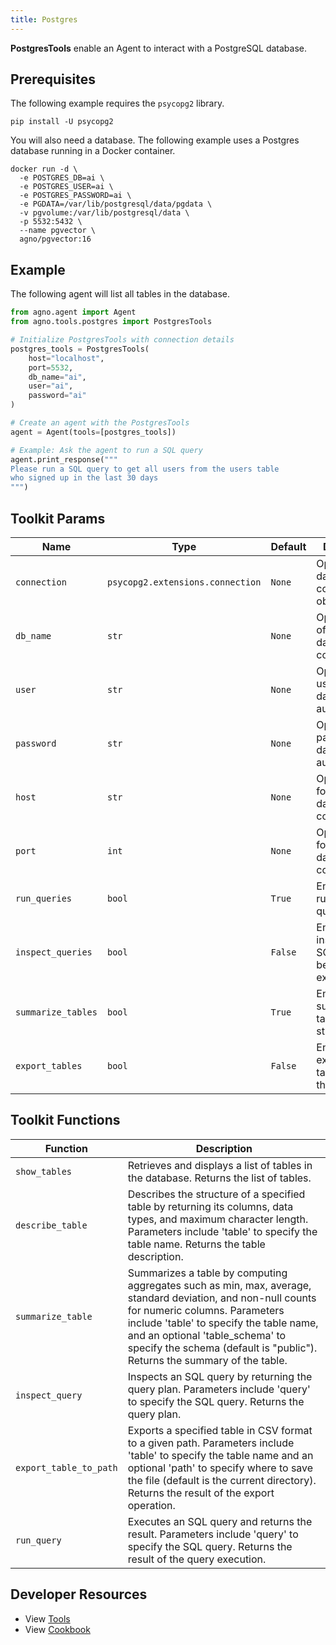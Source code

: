 ```yaml
---
title: Postgres
---
```


**PostgresTools** enable an Agent to interact with a PostgreSQL database.

## Prerequisites

The following example requires the `psycopg2` library.

```shell
pip install -U psycopg2
```

You will also need a database. The following example uses a Postgres database running in a Docker container.

```shell
docker run -d \
  -e POSTGRES_DB=ai \
  -e POSTGRES_USER=ai \
  -e POSTGRES_PASSWORD=ai \
  -e PGDATA=/var/lib/postgresql/data/pgdata \
  -v pgvolume:/var/lib/postgresql/data \
  -p 5532:5432 \
  --name pgvector \
  agno/pgvector:16
```

## Example

The following agent will list all tables in the database.

```python cookbook/agent_concepts/tools/postgres.py
from agno.agent import Agent
from agno.tools.postgres import PostgresTools

# Initialize PostgresTools with connection details
postgres_tools = PostgresTools(
    host="localhost",
    port=5532,
    db_name="ai",
    user="ai",
    password="ai"
)

# Create an agent with the PostgresTools
agent = Agent(tools=[postgres_tools])

# Example: Ask the agent to run a SQL query
agent.print_response("""
Please run a SQL query to get all users from the users table
who signed up in the last 30 days
""")
```

## Toolkit Params

| Name               | Type                             | Default | Description                                      |
| ------------------ | -------------------------------- | ------- | ------------------------------------------------ |
| `connection`       | `psycopg2.extensions.connection` | `None`  | Optional database connection object.             |
| `db_name`          | `str`                            | `None`  | Optional name of the database to connect to.     |
| `user`             | `str`                            | `None`  | Optional username for database authentication.   |
| `password`         | `str`                            | `None`  | Optional password for database authentication.   |
| `host`             | `str`                            | `None`  | Optional host for the database connection.       |
| `port`             | `int`                            | `None`  | Optional port for the database connection.       |
| `run_queries`      | `bool`                           | `True`  | Enables running SQL queries.                     |
| `inspect_queries`  | `bool`                           | `False` | Enables inspecting SQL queries before execution. |
| `summarize_tables` | `bool`                           | `True`  | Enables summarizing table structures.            |
| `export_tables`    | `bool`                           | `False` | Enables exporting tables from the database.      |

## Toolkit Functions

| Function               | Description                                                                                                                                                                                                                                                                                            |
| ---------------------- | ------------------------------------------------------------------------------------------------------------------------------------------------------------------------------------------------------------------------------------------------------------------------------------------------------ |
| `show_tables`          | Retrieves and displays a list of tables in the database. Returns the list of tables.                                                                                                                                                                                                                   |
| `describe_table`       | Describes the structure of a specified table by returning its columns, data types, and maximum character length. Parameters include 'table' to specify the table name. Returns the table description.                                                                                                  |
| `summarize_table`      | Summarizes a table by computing aggregates such as min, max, average, standard deviation, and non-null counts for numeric columns. Parameters include 'table' to specify the table name, and an optional 'table_schema' to specify the schema (default is "public"). Returns the summary of the table. |
| `inspect_query`        | Inspects an SQL query by returning the query plan. Parameters include 'query' to specify the SQL query. Returns the query plan.                                                                                                                                                                        |
| `export_table_to_path` | Exports a specified table in CSV format to a given path. Parameters include 'table' to specify the table name and an optional 'path' to specify where to save the file (default is the current directory). Returns the result of the export operation.                                                 |
| `run_query`            | Executes an SQL query and returns the result. Parameters include 'query' to specify the SQL query. Returns the result of the query execution.                                                                                                                                                          |

## Developer Resources

- View [Tools](https://github.com/AgnoAgi/agno/blob/main/libs/agno/agno/tools/postgres.py)
- View [Cookbook](https://github.com/AgnoAgi/agno/blob/main/cookbook/agent_concepts/tools/postgres_tools.py)
